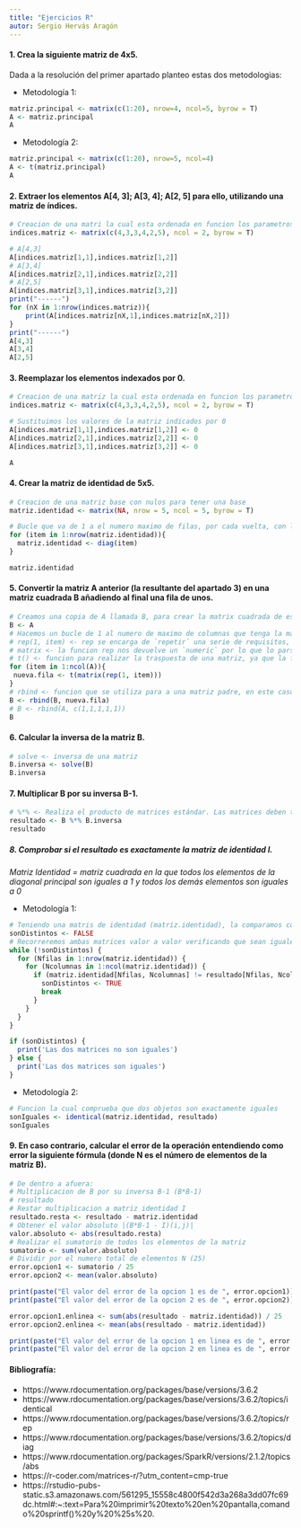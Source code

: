 ```yaml
---
title: "Ejercicios R"
autor: Sergio Hervás Aragón
---
```


#### **1. Crea la siguiente matriz de 4x5.**
Dada a la resolución del primer apartado planteo estas dos metodologias:

- Metodología 1:
```r
matriz.principal <- matrix(c(1:20), nrow=4, ncol=5, byrow = T)
A <- matriz.principal
A
```
- Metodología 2:
```r
matriz.principal <- matrix(c(1:20), nrow=5, ncol=4)
A <- t(matriz.principal)
A
```

#### **2. Extraer los elementos A[4, 3]; A[3, 4]; A[2, 5] para ello, utilizando una matriz de índices.**
```r
# Creacion de una matri la cual esta ordenada en funcion los parametros que queremos extraer (A[4, 3]; A[3, 4]; A[2, 5])
indices.matriz <- matrix(c(4,3,3,4,2,5), ncol = 2, byrow = T)

# A[4,3]
A[indices.matriz[1,1],indices.matriz[1,2]]
# A[3,4]
A[indices.matriz[2,1],indices.matriz[2,2]]
# A[2,5]
A[indices.matriz[3,1],indices.matriz[3,2]]
print("------")
for (nX in 1:nrow(indices.matriz)){
    print(A[indices.matriz[nX,1],indices.matriz[nX,2]])
}
print("------")
A[4,3]
A[3,4]
A[2,5]
```

#### **3. Reemplazar los elementos indexados por 0.**
```r
# Creacion de una matriz la cual esta ordenada en funcion los parametros que queremos extraer (A[4, 3]; A[3, 4]; A[2, 5])
indices.matriz <- matrix(c(4,3,3,4,2,5), ncol = 2, byrow = T)

# Sustituimos los valores de la matriz indicados por 0
A[indices.matriz[1,1],indices.matriz[1,2]] <- 0
A[indices.matriz[2,1],indices.matriz[2,2]] <- 0
A[indices.matriz[3,1],indices.matriz[3,2]] <- 0

A
```

#### **4. Crear la matriz de identidad de 5x5.**
```r
# Creacion de una matriz base con nulos para tener una base
matriz.identidad <- matrix(NA, nrow = 5, ncol = 5, byrow = T)

# Bucle que va de 1 a el numero maximo de filas, por cada vuelta, con la funcion diag, donde item es un escalar (vector de longitud uno) y el único argumento, devuelve una matriz de identidad cuadrada de tamaño dada por el escalar.
for (item in 1:nrow(matriz.identidad)){
  matriz.identidad <- diag(item)
}

matriz.identidad


```
#### **5. Convertir la matriz A anterior (la resultante del apartado 3) en una matriz cuadrada B añadiendo al final una fila de unos.**
```r
# Creamos una copia de A llamada B, para crear la matrix cuadrada de esta (B)
B <- A
# Hacemos un bucle de 1 al numero de maximo de columnas que tenga la matrix A
# rep(1, item) <- rep se encarga de `repetir` una serie de requisitos, en este caso, 1, el valor que tiene que repetir, item (5 o ncol(A)), el numero de veces que lo tiene que repetir
# matrix <- la funcion rep nos devuelve un `numeric` por lo que lo parseamos a una matriz
# t() <- funcion para realizar la traspuesta de una matriz, ya que la funcion de matrix crea los elementos por columnas necesitandolo por filas, siendo asi ya un class("matrix" "array)
for (item in 1:ncol(A)){
 nueva.fila <- t(matrix(rep(1, item)))
}
# rbind <- funcion que se utiliza para a una matriz padre, en este caso con rbind, añadir filas
B <- rbind(B, nueva.fila)
# B <- rbind(A, c(1,1,1,1,1))
B
```
#### **6. Calcular la inversa de la matriz B.**
```r
# solve <- inversa de una matriz
B.inversa <- solve(B)
B.inversa
```
#### **7. Multiplicar B por su inversa B-1.**
```r
# %*% <- Realiza el producto de matrices estándar. Las matrices deben tener dimensiones compatibles para realizar la operación. Es decir, el número de columnas de la primera matriz debe ser igual al número de filas de la segunda matriz.
resultado <- B %*% B.inversa
resultado
```
##### **8. Comprobar si el resultado es exactamente la matriz de identidad I.**

*Matriz Identidad = matriz cuadrada en la que todos los elementos de la diagonal principal son iguales a 1 y todos los demás elementos son iguales a 0*

- Metodología 1: 
```r
# Teniendo una matris de identidad (matriz.identidad), la comparamos con el resultado obtenido de la multiplicacion de B por su inversa de B-1
sonDistintos <- FALSE
# Recorreremos ambas matrices valor a valor verificando que sean iguales, en caso de que se detecte un valor que no sea igual a otro, haremos saltar la variable 'sonDistintas' que es la que nos indica que los valores [x,y] de ambas matrices que se estan comparando no son iguales
while (!sonDistintos) {
  for (Nfilas in 1:nrow(matriz.identidad)) {
    for (Ncolumnas in 1:ncol(matriz.identidad)) {
      if (matriz.identidad[Nfilas, Ncolumnas] != resultado[Nfilas, Ncolumnas]) {
        sonDistintos <- TRUE
        break
      }
    }
  }
}

if (sonDistintos) {
  print('Las dos matrices no son iguales')
} else {
  print('Las dos matrices son iguales')
}

```
- Metodología 2:
```r
# Funcion la cual comprueba que dos objetos son exactamente iguales
sonIguales <- identical(matriz.identidad, resultado)
sonIguales
```
#### **9. En caso contrario, calcular el error de la operación entendiendo como error la siguiente fórmula (donde N es el número de elementos de la matriz B).**
```r
# De dentro a afuera:
# Multiplicacion de B por su inversa B-1 (B*B-1)
# resultado
# Restar multiplicacion a matriz identidad I
resultado.resta <- resultado - matriz.identidad
# Obtener el valor absoluto |(B*B-1 - I)(i,j)|
valor.absoluto <- abs(resultado.resta)
# Realizar el sumatorio de todos los elementos de la matriz
sumatorio <- sum(valor.absoluto)
# Dividir por el numero total de elementos N (25)
error.opcion1 <- sumatorio / 25
error.opcion2 <- mean(valor.absoluto)

print(paste("El valor del error de la opcion 1 es de ", error.opcion1))
print(paste("El valor del error de la opcion 2 es de ", error.opcion2))

error.opcion1.enlinea <- sum(abs(resultado - matriz.identidad)) / 25
error.opcion2.enlinea <- mean(abs(resultado - matriz.identidad))

print(paste("El valor del error de la opcion 1 en linea es de ", error.opcion1.enlinea))
print(paste("El valor del error de la opcion 2 en linea es de ", error.opcion2.enlinea))
```

#### **Bibliografía:**

- https://www.rdocumentation.org/packages/base/versions/3.6.2
- https://www.rdocumentation.org/packages/base/versions/3.6.2/topics/identical
- https://www.rdocumentation.org/packages/base/versions/3.6.2/topics/rep
- https://www.rdocumentation.org/packages/base/versions/3.6.2/topics/diag
- https://www.rdocumentation.org/packages/SparkR/versions/2.1.2/topics/abs
- https://r-coder.com/matrices-r/?utm_content=cmp-true
- https://rstudio-pubs-static.s3.amazonaws.com/561295_15558c4800f542d3a268a3dd07fc69dc.html#:~:text=Para%20imprimir%20texto%20en%20pantalla,comando%20sprintf()%20y%20%25s%20.